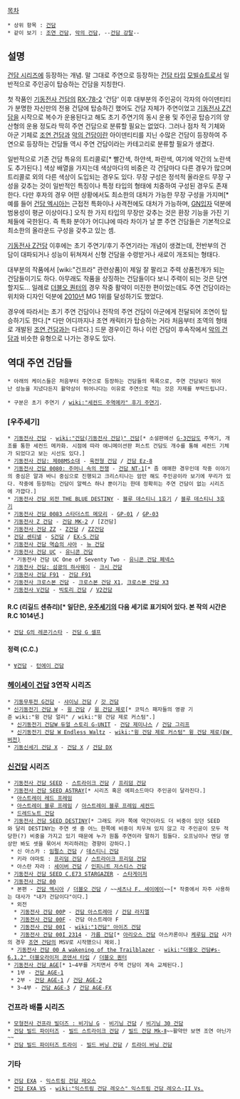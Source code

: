[[목차]]
 * 상위 항목 : [[건담]]
 * 같이 보기 : [[조연 건담]], [[악의 건담]], --[[건담 강탈]]--
== 설명 ==
[[건담 시리즈]]에 등장하는 개념. 말 그대로 주연으로 등장하는 [[건담 타입]] [[모빌슈트]]로서 일반적으로 주인공이 탑승하는 건담을 지칭한다.

첫 작품인 [[기동전사 건담]]의 [[RX-78-2]] '건담' 이후 대부분의 주인공이 각자의 아이덴티티가 분명한 자신만의 전용 건담에 탑승하긴 했어도 건담 자체가 주연이었고 [[기동전사 Z건담]]을 시작으로 복수가 운용된다고 해도 초기 주연기의 동시 운용 및 주인공 탑승기의 양산형의 운용 정도라 딱히 주연 건담으로 분류할 필요는 없었다. 그러나 점차 적 기체와 아군 기체로 [[조연 건담]]과 [[악의 건담]]이란 아이덴티티를 지닌 수많은 건담이 등장하여 주연으로 등장하는 건담들 역시 주연 건담이라는 카테고리로 분류할 필요가 생겼다.  

일반적으로 기존 건담 특유의 트리콜로[* 빨간색, 하얀색, 파란색, 여기에 약간의 노란색도 추가된다.] 색상 배열을 가지는데 색상마다의 비중은 각 건담마다 다른 경우가 많으며 트리콜로 외의 다른 색상이 도입되는 경우도 있다. 무장 구성은 정석적 올라운드 무장 구성을 갖추는 것이 일반적인 특징이나 특정 타입의 형태에 치중하여 구성된 경우도 존재한다. 다만 후자의 경우 어떤 상황에서도 최소한의 대처가 가능한 무장 구성을 가지며[* 예를 들어 [[건담 엑시아]]는 근접전 특화이나 사격전에도 대처가 가능하며, [[GN입자]] 덕분에 범용성이 평균 이상이다.] 오직 한 가지 타입의 무장만 갖추는 것은 환장 기능을 가진 기체들에 국한된다. 즉 특화 분야가 어디냐에 따라 차이가 날 뿐 주연 건담들은 기본적으로 최소한의 올라운드 구성을 갖추고 있는 셈. 

[[기동전사 Z건담]] 이후에는 초기 주연기/후기 주연기라는 개념이 생겼는데, 전반부의 건담이 대파되거나 성능이 뒤쳐져서 신형 건담을 수령받거나 새로이 개조되는 형태다.

대부분의 작품에서 [wiki:"건프라" 관련상품]이 제일 잘 팔리고 주력 상품전개가 되는 건담들이기도 하다. 아무래도 작품을 상징하는 건담들이다 보니 주력이 되는 것은 당연할지도... 일례로 [[더블오 퀀터]]의 경우 작중 활약이 미진한 편이었는데도 주연 건담이라는 위치와 디자인 덕분에 [[2010년]] MG 1위를 달성하기도 했었다.

경우에 따라서는 초기 주연 건담이나 전작의 주연 건담이 아군에게 전달되어 조연이 탑승하기도 한다.[* 다만 어디까지나 조연 캐릭터가 탑승하는 거라 처음부터 조역의 형태로 개발된 [[조연 건담]]과는 다르다.] 드문 경우이긴 하나 이런 건담이 후속작에서 [[악의 건담]]과 비슷한 유형으로 나가는 경우도 있다.
== 역대 주연 건담들 ==
 * 아래의 케이스들은 처음부터 주연으로 등장하는 건담들의 목록으로, 주연 건담보다 뛰어난 성능을 지녔다든지 활약상이 뛰어나다는 이유로 주연으로 적는 것은 자제를 부탁드립니다.

 * 구분은 초기 주연기 / [[wiki:"세컨드 주역메카" 후기 주연기]].
=== [우주세기] ===
 * [[기동전사 건담]] - [[wiki:"건담(기동전사 건담)" 건담]][* 소설판에선 [[G-3건담]]도 주역기, 개조를 통한 세컨드 메카화. 시점에 따라 애니메이션판 퍼스트 건담도 개수를 통해 세컨드 기체가 되었다고 보는 시선도 있다.]
 * [[기동전사 건담: 제08MS소대]] - [[육전형 건담]] / [[건담 Ez-8]] 
 * [[기동전사 건담 0080: 주머니 속의 전쟁]] - [[건담 NT-1]][* 좀 애매한 경우인데 작중 이야기의 중심은 알과 바니 중심으로 진행되고 크리스티나는 암만 해도 주인공이라 보기에 무리가 있다. 작중에 등장하는 건담이 알렉스 하나 뿐이기는 한데 정확히는 주연 건담이 없는 시리즈에 가깝다.]
 * [[기동전사 건담 외전 THE BLUE DESTINY]] - [[블루 데스티니 1호기]] / [[블루 데스티니 3호기]]     
 * [[기동전사 건담 0083 스타더스트 메모리]] - [[GP-01]] / [[GP-03]]
 * [[기동전사 Z 건담]] - [[건담 MK-2]] / [Z건담]
 * [[기동전사 건담 ZZ]] - [[Z건담]] / [[ZZ건담]]
 * [[건담 센티넬]] - [[S건담]] / [[EX-S 건담]]
 * [[기동전사 건담 역습의 샤아]] - [[뉴 건담]]
 * [[기동전사 건담 UC]] - [[유니콘 건담]]
  * 기동전사 건담 UC One of Seventy Two - [[유니콘 건담 페넥스]]
 * [[기동전사 건담: 섬광의 하사웨이]] - [[크시 건담]]
 * [[기동전사 건담 F91]] - [[건담 F91]]
 * [[기동전사 크로스본 건담]] - [[크로스본 건담 X1]], [[크로스본 건담 X3]]
 * [[기동전사 V건담]] - [[빅토리 건담]] / [[V2건담]]
==== R.C (리길드 센츄리)[* 일단은, [[우주세기]]의 다음 세기로 표기되어 있다. 본 작의 시간은 R.C 1014년.] ====
 * [[건담 G의 레콘기스타]] - [[건담 G 셀프]]
==== 정력 (C.C.) ====
 * [[∀건담]] - [[턴에이 건담]]
=== [[헤이세이 건담]] 3연작 시리즈 ===
 * [[기동무투전 G건담]] - [[샤이닝 건담]] / [[갓 건담]]
 * [[신기동전기 건담 W]] - [[윙 건담]] / [[윙 건담 제로]][* 코믹스 패자들의 영광 기준 wiki:"윙 건담 얼리" / wiki:"윙 건담 제로 커스텀".]
  * [[신기동전기 건담W 듀얼 스토리 G-UNIT]] - [[건담 제미나스]] / [[건담 그리프]]
  * [[신기동전기 건담 W Endless Waltz]] - [[wiki:"윙 건담 제로 커스텀" 윙 건담 제로(EW 버전)]]
 * [[기동신세기 건담 X]] - [[건담 X]] / [[건담 DX]]
=== [[신건담]] 시리즈 ===
 * [[기동전사 건담 SEED]] - [[스트라이크 건담]] / [[프리덤 건담]]
 * [[기동전사 건담 SEED ASTRAY]][* 시리즈 혹은 에피소드마다 주인공이 달라진다.]
  * [[아스트레이 레드 프레임]]
  * [[아스트레이 블루 프레임]] / [[아스트레이 블루 프레임 세컨드]]
  * [[드레드노트 건담]]
 * [[기동전사 건담 SEED DESTINY]][* 그래도 키라 쪽에 약간이라도 더 비중이 있던 SEED와 달리 DESTINY는 주연 셋 중 어느 한쪽에 비중이 치우쳐 있지 않고 각 주인공이 모두 적당한(?) 비중을 가지고 있기 때문에 누가 원톱 주연이라 말하기 힘들다. 오프닝이나 엔딩 영상만 봐도 셋을 묶어서 처리하려는 경향이 강하다.]
  * 신 아스카 : [[임펄스 건담]] / [[데스티니 건담]]
  * 키라 야마토 : [[프리덤 건담]] / [[스트라이크 프리덤 건담]]
  * 아스란 자라 : [[세이버 건담]] / [[인피니트 저스티스 건담]]
 * [[기동전사 건담 SEED C.E73 STARGAZER]] - [[스타게이저]]
 * [[기동전사 건담 00]] 
  * 본편 - [[건담 엑시아]] / [[더블오 건담]] / ~~[[세츠나 F. 세이에이]]~~[* 작중에서 자주 사용하는 대사가 "내가 건담이다"이다.]
  * 외전
   * [[기동전사 건담 00P]] - [[건담 아스트레아]] / [[건담 라지엘]]
   * [[기동전사 건담 00F]] - 건담 아스트레아 F
   * [[기동전사 건담 00I]] - [[wiki:"1건담" 아이즈 건담]]
   * [[기동전사 건담 00I 2314]] - [[가름 건담]][* [[아리오스 건담]] 아스카론이나 [[케루딤 건담]] 사가의 경우 [[조연 건담]]의 MSV로 시작했으니 제외.]
  * [[기동전사 건담 00 A wakening of the Trailblazer]] - [[wiki:"더블오 건담#s-6.1.2" 더블오라이저 콘덴서 타입]] / [[더블오 퀀터]]
 * [[기동전사 건담 AGE]][* 1~4부를 거치면서 주역 건담이 계속 교체된다.]
  * 1부 - [[건담 AGE-1]]
  * 2부 - [[건담 AGE-1]] / [[건담 AGE-2]]
  * 3~4부 - [[건담 AGE-3]] / [[건담 AGE-FX]]
=== 건프라 배틀 시리즈 ===
 * [[모형전사 건프라 빌더즈 : 비기닝 G]] - [[비기닝 건담]] / [[비기닝 30 건담]]
 * [[건담 빌드 파이터즈]] - [[빌드 스트라이크 건담]] / [[빌드 건담 Mk-Ⅱ]]~~활약만 보면 조연 아닌가~~
 * [[건담 빌드 파이터즈 트라이]] - [[빌드 버닝 건담]] / [[트라이 버닝 건담]]
=== 기타 ===
 * [[건담 EXA]] - [[익스트림 건담 레오스]]
 * [[건담 EXA VS]] - [[wiki:"익스트림 건담 레오스" 익스트림 건담 레오스-II Vs.]]
